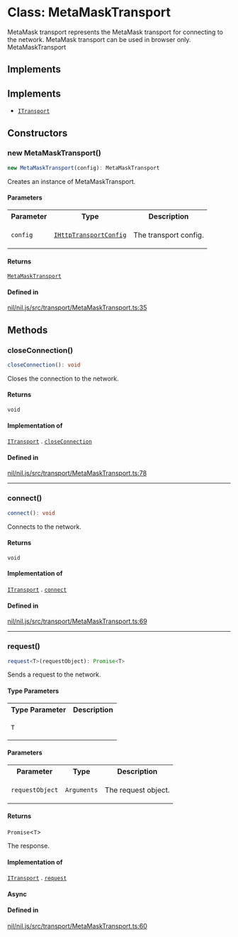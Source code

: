# Class: MetaMaskTransport

MetaMask transport represents the MetaMask transport for connecting to the network.
MetaMask transport can be used in browser only.
 MetaMaskTransport

## Implements

## Implements

- [`ITransport`](ITransport.mdx)

## Constructors

### new MetaMaskTransport()

```ts
new MetaMaskTransport(config): MetaMaskTransport
```

Creates an instance of MetaMaskTransport.

#### Parameters

<table>
<tr>
<th>Parameter</th>
<th>Type</th>
<th>Description</th>
</tr>
<tr>
<td>

`config`

</td>
<td>

[`IHttpTransportConfig`](../type-aliases/IHttpTransportConfig.mdx)

</td>
<td>

The transport config.

</td>
</tr>
</table>

#### Returns

[`MetaMaskTransport`](MetaMaskTransport.mdx)

#### Defined in

[nil/nil.js/src/transport/MetaMaskTransport.ts:35](https://github.com/NilFoundation/nil.js/blob/08a7f90027b4c09b608245b19f15f6fb7ae1ff03/src/transport/MetaMaskTransport.ts#L35)

## Methods

### closeConnection()

```ts
closeConnection(): void
```

Closes the connection to the network.

#### Returns

`void`

#### Implementation of

[`ITransport`](ITransport.mdx) . [`closeConnection`](ITransport.mdx#closeconnection)

#### Defined in

[nil/nil.js/src/transport/MetaMaskTransport.ts:78](https://github.com/NilFoundation/nil.js/blob/08a7f90027b4c09b608245b19f15f6fb7ae1ff03/src/transport/MetaMaskTransport.ts#L78)

***

### connect()

```ts
connect(): void
```

Connects to the network.

#### Returns

`void`

#### Implementation of

[`ITransport`](ITransport.mdx) . [`connect`](ITransport.mdx#connect)

#### Defined in

[nil/nil.js/src/transport/MetaMaskTransport.ts:69](https://github.com/NilFoundation/nil.js/blob/08a7f90027b4c09b608245b19f15f6fb7ae1ff03/src/transport/MetaMaskTransport.ts#L69)

***

### request()

```ts
request<T>(requestObject): Promise<T>
```

Sends a request to the network.

#### Type Parameters

<table>
<tr>
<th>Type Parameter</th>
<th>Description</th>
</tr>
<tr>
<td>

`T`

</td>
<td>

</td>
</tr>
</table>

#### Parameters

<table>
<tr>
<th>Parameter</th>
<th>Type</th>
<th>Description</th>
</tr>
<tr>
<td>

`requestObject`

</td>
<td>

`Arguments`

</td>
<td>

The request object.

</td>
</tr>
</table>

#### Returns

`Promise`\<`T`\>

The response.

#### Implementation of

[`ITransport`](ITransport.mdx) . [`request`](ITransport.mdx#request)

#### Async

#### Defined in

[nil/nil.js/src/transport/MetaMaskTransport.ts:60](https://github.com/NilFoundation/nil.js/blob/08a7f90027b4c09b608245b19f15f6fb7ae1ff03/src/transport/MetaMaskTransport.ts#L60)
